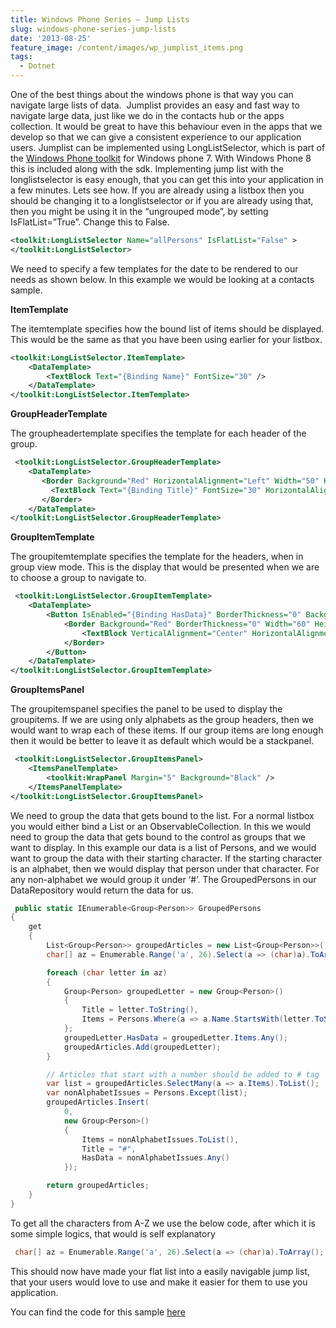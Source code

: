 ```yaml
---
title: Windows Phone Series – Jump Lists
slug: windows-phone-series-jump-lists
date: '2013-08-25'
feature_image: /content/images/wp_jumplist_items.png
tags:
  - Dotnet
---
```

One of the best things about the windows phone is that way you can navigate large lists of data.  Jumplist provides an easy and fast way to navigate large data, just like we do in the contacts hub or the apps collection. It would be great to have this behaviour even in the apps that we develop so that we can give a consistent experience to our application users. Jumplist can be implemented using LongListSelector, which is part of the [Windows Phone toolkit](http://phone.codeplex.com/) for Windows phone 7. With Windows Phone 8 this is included along with the sdk. Implementing jump list with the longlistselector is easy enough, that you can get this into your application in a few minutes. Lets see how. If you are already using a listbox then you should be changing it to a longlistselector or if you are already using that, then you might be using it in the “ungrouped mode”, by setting IsFlatList=”True”. Change this to False.

```xml
<toolkit:LongListSelector Name="allPersons" IsFlatList="False" >
</toolkit:LongListSelector>

```

We need to specify a few templates for the date to be rendered to our needs as shown below. In this example we would be looking at a contacts sample.

<ImageCard src="/content/images/wp_jumplist_items.png" alt="windows_phone_jumplist_items" /><ImageCard src="/content/images/wp_jumplist_groups.png" alt="windows_phone_jumplist_groups" />

**ItemTemplate**

The itemtemplate specifies how the bound list of items should be displayed. This would be the same as that you have been using earlier for your listbox.

```xml
<toolkit:LongListSelector.ItemTemplate>
    <DataTemplate>
        <TextBlock Text="{Binding Name}" FontSize="30" />
    </DataTemplate>
</toolkit:LongListSelector.ItemTemplate>

```

**GroupHeaderTemplate**

The groupheadertemplate specifies the template for each header of the group.

```xml
 <toolkit:LongListSelector.GroupHeaderTemplate>
    <DataTemplate>
       <Border Background="Red" HorizontalAlignment="Left" Width="50" Height="50">
         <TextBlock Text="{Binding Title}" FontSize="30" HorizontalAlignment="Center"/>
       </Border>
    </DataTemplate>
</toolkit:LongListSelector.GroupHeaderTemplate>

```

**GroupItemTemplate**

The groupitemtemplate specifies the template for the headers, when in group view mode. This is the display that would be presented when we are to choose a group to navigate to.

```xml
 <toolkit:LongListSelector.GroupItemTemplate>
    <DataTemplate>
        <Button IsEnabled="{Binding HasData}" BorderThickness="0" Background="Transparent">
            <Border Background="Red" BorderThickness="0" Width="60" Height="60">
                <TextBlock VerticalAlignment="Center" HorizontalAlignment="Center" FontSize="38" Margin="4" Text="{Binding Title}" />
            </Border>
        </Button>
    </DataTemplate>
</toolkit:LongListSelector.GroupItemTemplate>

```

**GroupItemsPanel**

The groupitemspanel specifies the panel to be used to display the groupitems. If we are using only alphabets as the group headers, then we would want to wrap each of these items. If our group items are long enough then it would be better to leave it as default which would be a stackpanel.

```xml
 <toolkit:LongListSelector.GroupItemsPanel>
    <ItemsPanelTemplate>
        <toolkit:WrapPanel Margin="5" Background="Black" />
    </ItemsPanelTemplate>
</toolkit:LongListSelector.GroupItemsPanel>

```

We need to group the data that gets bound to the list. For a normal listbox you would either bind a List or an ObservableCollection. In this we would need to group the data that gets bound to the control as groups that we want to display. In this example our data is a list of Persons, and we would want to group the data with their starting character. If the starting character is an alphabet, then we would display that person under that character. For any non-alphabet we would group it under ‘#’. The GroupedPersons in our DataRepository would return the data for us.

```csharp
 public static IEnumerable<Group<Person>> GroupedPersons
{
    get
    {
        List<Group<Person>> groupedArticles = new List<Group<Person>>();
        char[] az = Enumerable.Range('a', 26).Select(a => (char)a).ToArray();

        foreach (char letter in az)
        {
            Group<Person> groupedLetter = new Group<Person>()
            {
                Title = letter.ToString(),
                Items = Persons.Where(a => a.Name.StartsWith(letter.ToString(), StringComparison.CurrentCultureIgnoreCase)).Where(a => a != null).ToList()
            };
            groupedLetter.HasData = groupedLetter.Items.Any();
            groupedArticles.Add(groupedLetter);
        }

        // Articles that start with a number should be added to # tag
        var list = groupedArticles.SelectMany(a => a.Items).ToList();
        var nonAlphabetIssues = Persons.Except(list);
        groupedArticles.Insert(
            0,
            new Group<Person>()
            {
                Items = nonAlphabetIssues.ToList(),
                Title = "#",
                HasData = nonAlphabetIssues.Any()
            });

        return groupedArticles;
    }
}

```

To get all the characters from A-Z we use the below code, after which it is some simple logics, that would is self explanatory

```csharp
 char[] az = Enumerable.Range('a', 26).Select(a => (char)a).ToArray();

```

This should now have made your flat list into a easily navigable jump list, that your users would love to use and make it easier for them to use you application.

You can find the code for this sample [here](https://github.com/rahulpnath/JumpList)
